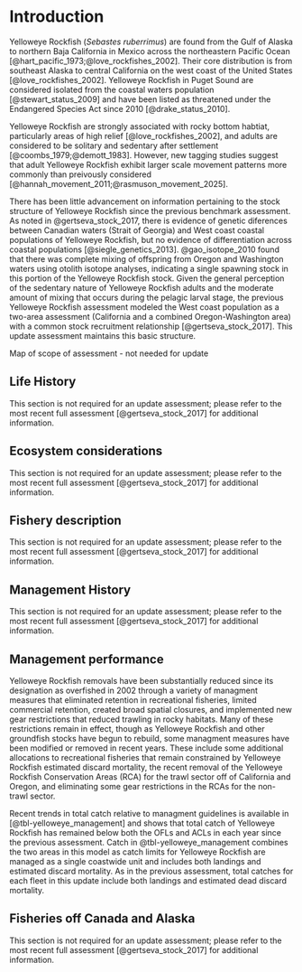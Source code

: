 # Introduction

Yelloweye Rockfish (*Sebastes ruberrimus*) are found from the Gulf of Alaska to northern Baja California in Mexico across the northeastern Pacific Ocean [@hart_pacific_1973;@love_rockfishes_2002]. Their core distribution is from southeast Alaska to central California on the west coast of the United States [@love_rockfishes_2002]. Yelloweye Rockfish in Puget Sound are considered isolated from the coastal waters population [@stewart_status_2009] and have been listed as threatened under the Endangered Species Act since 2010 [@drake_status_2010]. 

Yelloweye Rockfish are strongly associated with rocky bottom habtiat, particularly areas of high relief [@love_rockfishes_2002], and adults are considered to be solitary and sedentary after settlement [@coombs_1979;@demott_1983]. However, new tagging studies suggest that adult Yelloweye Rockfish exhibit larger scale movement patterns more commonly than preivously considered [@hannah_movement_2011;@rasmuson_movement_2025]. 

There has been little advancement on information pertaining to the stock structure of Yelloweye Rockfish since the previous benchmark assessment. As noted in @gertseva_stock_2017, there is evidence of genetic diferences between Canadian waters (Strait of Georgia) and West coast coastal populations of Yelloweye Rockfish, but no evidence of differentiation across coastal populations [@siegle_genetics_2013]. @gao_isotope_2010 found that there was complete mixing of offspring from Oregon and Washington waters using otolith isotope analyses, indicating a single spawning stock in this portion of the Yelloweye Rockfish stock. Given the general perception of the sedentary nature of Yelloweye Rockfish adults and the moderate amount of mixing that occurs during the pelagic larval stage, the previous Yelloweye Rockfish assessment modeled the West coast population as a two-area assessment (California and a combined Oregon-Washington area) with a common stock recruitment relationship [@gertseva_stock_2017]. This update assessment maintains this basic structure.  

<!-- Scientific name, distribution, the basis for the choice of stock structure, including regional differences in life history or other biological characteristics that should form the basis of management units.  -->

Map of scope of assessment - not needed for update

## Life History

This section is not required for an update assessment; please refer to the most recent full assessment [@gertseva_stock_2017] for additional information.

## Ecosystem considerations

This section is not required for an update assessment; please refer to the most recent full assessment [@gertseva_stock_2017] for additional information.

## Fishery description

 This section is not required for an update assessment; please refer to the most recent full assessment [@gertseva_stock_2017] for additional information.

## Management History

This section is not required for an update assessment; please refer to the most recent full assessment [@gertseva_stock_2017] for additional information.

## Management performance

Yelloweye Rockfish removals have been substantially reduced since its designation as overfished in 2002 through a variety of managment measures that eliminated retention in recreational fisheries, limited commercial retention, created broad spatial closures, and implemented new gear restrictions that reduced trawling in rocky habitats. Many of these restrictions remain in effect, though as Yelloweye Rockfish and other groundfish stocks have begun to rebuild, some managment measures have been modified or removed in recent years. These include some additional allocations to recreational fisheries that remain constrained by Yelloweye Rockfish estimated discard mortality, the recent removal of the Yelloweye Rockfish Conservation Areas (RCA) for the trawl sector off of California and Oregon, and eliminating some gear restrictions in the RCAs for the non-trawl sector. 

Recent trends in total catch relative to managment guidelines is available in [@tbl-yelloweye_management] and shows that total catch of Yelloweye Rockfish has remained below both the OFLs and ACLs in each year since the previous assessment. Catch in @tbl-yelloweye_management combines the two areas in this model as catch limits for Yelloweye Rockfish are managed as a single coastwide unit and includes both landings and estimated discard mortality. As in the previous assessment, total catches for each fleet in this update include both landings and estimated dead discard mortality. 

<!-- Management performance, including a table or tables comparing Overfishing Limit (OFL), Acceptable Biological Catch (ABC), Annual Catch Limit (ACL), landings, and catch (i.e., landings plus discard) for each area and year. Groundfish assessments that estimate dead discarded catch must include a disclaimer noting that total mortality estimates from the WCGOP and from the stock assessment may differ due to the use of different methods. Investigation into how these methods differ is beyond the scope of a benchmark assessment. The rationale for modeling discard mortality can also be provided. This should be included in all update assessments.  -->

## Fisheries off Canada and Alaska

This section is not required for an update assessment; please refer to the most recent full assessment [@gertseva_stock_2017] for additional information.
